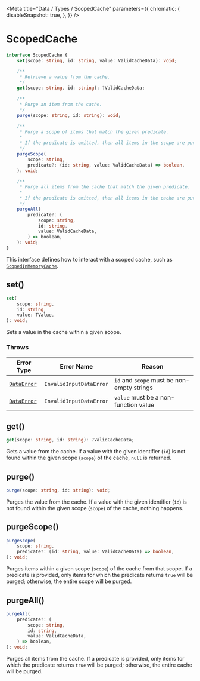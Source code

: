 
<Meta
    title="Data / Types / ScopedCache"
    parameters={{
        chromatic: {
            disableSnapshot: true,
        },
    }}
/>

# ScopedCache

```ts
interface ScopedCache {
    set(scope: string, id: string, value: ValidCacheData): void;

    /**
     * Retrieve a value from the cache.
     */
    get(scope: string, id: string): ?ValidCacheData;

    /**
     * Purge an item from the cache.
     */
    purge(scope: string, id: string): void;

    /**
     * Purge a scope of items that match the given predicate.
     *
     * If the predicate is omitted, then all items in the scope are purged.
     */
    purgeScope(
        scope: string,
        predicate?: (id: string, value: ValidCacheData) => boolean,
    ): void;

    /**
     * Purge all items from the cache that match the given predicate.
     *
     * If the predicate is omitted, then all items in the cache are purged.
     */
    purgeAll(
        predicate?: (
            scope: string,
            id: string,
            value: ValidCacheData,
        ) => boolean,
    ): void;
}
```

This interface defines how to interact with a scoped cache, such as [`ScopedInMemoryCache`](/docs/data-exports-scopedinmemorycache--page).

## set()

```ts
set(
    scope: string,
    id: string,
    value: TValue,
): void;
```

Sets a value in the cache within a given scope.

### Throws

| Error Type | Error Name | Reason |
| ------ | ------ | ------ |
| [`DataError`](/docs/data-exports-dataerror--page) | `InvalidInputDataError` | `id` and `scope` must be non-empty strings |
| [`DataError`](/docs/data-exports-dataerror--page) | `InvalidInputDataError` | `value` must be a non-function value |

## get()

```ts
get(scope: string, id: string): ?ValidCacheData;
```

Gets a value from the cache. If a value with the given identifier (`id`) is not found within the given scope (`scope`) of the cache, `null` is returned.

## purge()

```ts
purge(scope: string, id: string): void;
```

Purges the value from the cache. If a value with the given identifier (`id`) is not found within the given scope (`scope`) of the cache, nothing happens.

## purgeScope()

```ts
purgeScope(
    scope: string,
    predicate?: (id: string, value: ValidCacheData) => boolean,
): void;
```

Purges items within a given scope (`scope`) of the cache from that scope. If a predicate is provided, only items for which the predicate returns `true` will be purged; otherwise, the entire scope will be purged.

## purgeAll()

```ts
purgeAll(
    predicate?: (
        scope: string,
        id: string,
        value: ValidCacheData,
    ) => boolean,
): void;
```

Purges all items from the cache. If a predicate is provided, only items for which the predicate returns `true` will be purged; otherwise, the entire cache will be purged.

